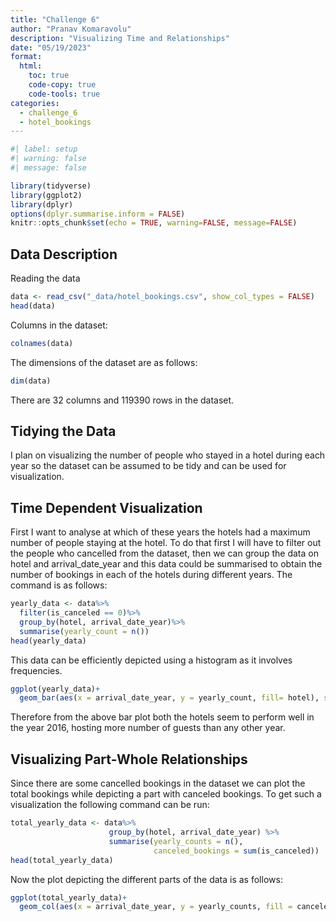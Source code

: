 ```yaml
---
title: "Challenge 6"
author: "Pranav Komaravolu"
description: "Visualizing Time and Relationships"
date: "05/19/2023"
format:
  html:
    toc: true
    code-copy: true
    code-tools: true
categories:
  - challenge_6
  - hotel_bookings
---
```


```r
#| label: setup
#| warning: false
#| message: false

library(tidyverse)
library(ggplot2)
library(dplyr)
options(dplyr.summarise.inform = FALSE)
knitr::opts_chunk$set(echo = TRUE, warning=FALSE, message=FALSE)
```

<!--
## Challenge Overview

Today's challenge is to:

1)  read in a data set, and describe the data set using both words and any supporting information (e.g., tables, etc)
2)  tidy data (as needed, including sanity checks)
3)  mutate variables as needed (including sanity checks)
4)  create at least one graph including time (evolution)
   - try to make them "publication" ready (optional)
   - Explain why you choose the specific graph type
5)  Create at least one graph depicting part-whole or flow relationships
   - try to make them "publication" ready (optional)
   - Explain why you choose the specific graph type

[R Graph Gallery](https://r-graph-gallery.com/) is a good starting point for thinking about what information is conveyed in standard graph types, and includes example R code.

(be sure to only include the category tags for the data you use!)
-->
## Data Description

Reading the data
```r
data <- read_csv("_data/hotel_bookings.csv", show_col_types = FALSE)
head(data)
```
Columns in the dataset:
```r
colnames(data)
```
The dimensions of the dataset are as follows:
```r
dim(data)
```
There are 32 columns and 119390 rows in the dataset.

## Tidying the Data
I plan on visualizing the number of people who stayed in a hotel during each year so the dataset can be assumed to be tidy and can be used for visualization.

## Time Dependent Visualization
First I want to analyse at which of these years the hotels had a maximum number of people staying at the hotel. To do that first I will have to filter out the people who cancelled from the dataset, then we can group the data on hotel and arrival_date_year and this data could be summarised to obtain the number of bookings in each of the hotels during different years. The command is as follows:
```r
yearly_data <- data%>%
  filter(is_canceled == 0)%>%
  group_by(hotel, arrival_date_year)%>%
  summarise(yearly_count = n())
head(yearly_data)
```
This data can be efficiently depicted using a histogram as it involves frequencies.
```r
ggplot(yearly_data)+
  geom_bar(aes(x = arrival_date_year, y = yearly_count, fill= hotel), stat = "identity", position = "dodge")
```
Therefore from the above bar plot both the hotels seem to perform well in the year 2016, hosting more number of guests than any other year.

## Visualizing Part-Whole Relationships
Since there are some cancelled bookings in the dataset we can plot the total bookings while depicting a part with canceled bookings. To get such a visualization the following command can be run:
```r
total_yearly_data <- data%>%
                      group_by(hotel, arrival_date_year) %>%
                      summarise(yearly_counts = n(),
                                canceled_bookings = sum(is_canceled))
head(total_yearly_data)
```
Now the plot depicting the different parts of the data is as follows:
```r
ggplot(total_yearly_data)+
  geom_col(aes(x = arrival_date_year, y = yearly_counts, fill = canceled_bookings))
```

